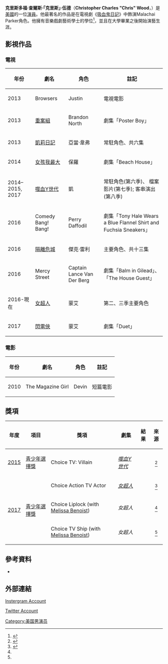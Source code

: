{{Infobox person
| honorific_prefix = 
| name = Chris Wood
| image = Chris Wood SDCC 2017.jpg
| alt = https://pbs.twimg.com/profile_images/724979339520032768/1pY0oldE_400x400.jpg
| birth_name = Christopher Charles Wood
| birth_date = {{Birth date and age|1988|04|14}}
| birth_place = [[美國|美國]][[俄亥俄州|俄亥俄州]][[都柏林_(俄亥俄州)|都柏林]]
| nationality = {{USA}}
| occupation = 演員
| notable_works = [[吸血鬼日记|吸血鬼日记]]
[[女超人_(電視劇)|女超人]]
| spouse = {{marriage|[[梅莉莎·班諾伊|梅莉莎·班諾伊]]|2019}}
| yearsactive = 2010至今
}} 
'''克里斯多福·查爾斯·「克里斯」·伍德'''（'''Christopher Charles "Chris" Wood'''，{{bd|1988年|4月14日}}）是[[美國|美國]]的一位[[演員|演員]]。他最著名的作品是在電視劇《[[吸血鬼日記|吸血鬼日記]]》中飾演Malachai Parker角色。他擁有音樂戲劇藝術學士的學位<ref>{{cite web|title=Elon University Performing Arts Alumni|url=http://www.elon.edu/e-web/academics/elon_college/performing_arts/alumni.xhtml|work=elon.edu|accessdate=2016-05-02|archive-date=2018-08-24|archive-url=https://web.archive.org/web/20180824034100/http://www.elon.edu/e-web/academics/elon_college/performing_arts/alumni.xhtml|dead-url=no}}</ref>，並且在大學畢業之後開始演藝生涯。

==影視作品==
===電視===
{| class="wikitable"
|-
! 年份 !! 劇名 !! 角色 !! 註記 
|-
| 2013 || Browsers || Justin ||  電視電影
|-
| 2013 || [[重案组_(美国电视剧)|重案組]] || Brandon North || 劇集「Poster Boy」
|-
| 2013 || [[凱莉日記|凱莉日記]]|| 亞當·韋弗||常駐角色、共六集
|-
| 2014 || [[女孩我最大|女孩我最大]]|| 保羅 ||劇集「Beach House」
|-
| 2014–2015, 2017 || [[噬血Y世代|噬血Y世代]] || 凱 ||常駐角色(第六季)、 檔案影片(第七季); 客串演出(第八季)
|-
| 2016 || Comedy Bang! Bang! || Perry Daffodil ||劇集「Tony Hale Wears a Blue Flannel Shirt and Fuchsia Sneakers」
|-
| 2016 || [[隔離危城|隔離危城]]|| 傑克·雷利 || 主要角色、共十三集
|-
| 2016 || Mercy Street || Captain Lance Van Der Berg || 劇集「Balm in Gilead」、「The House Guest」
|-
| 2016-現在 || [[女超人_(電視劇)|女超人]] || 蒙艾 || 第二、三季主要角色
|-
| 2017 || [[閃電俠_(2014年電視影集)|閃電俠]] || 蒙艾 || 劇集「Duet」
|}

===電影===
{| class="wikitable"
|-
! 年份 !! 劇名 !! 角色 !! 註記
|-
| 2010 || The Magazine Girl || Devin || 短篇電影
|}


==獎項==
{| class="wikitable sortable plainrowheaders"
|-
! 年度
! 項目
! 獎項
! 劇集
! 結果
! class="unsortable" |來源
|-
| [[2015年青少年選擇獎|2015]]
| [[青少年選擇獎|青少年選擇獎]]
| Choice TV: Villain
| ''[[噬血Y世代|噬血Y世代]]''
| {{nom}}
| style="text-align:center;" | <ref>{{cite magazine|author=<!-- Staff report -->|url=http://variety.com/2015/tv/news/teen-choice-awards-winners-2015-full-list-1201571268/|title=Teen Choice Awards 2015 Winners: Full List|work=[[Variety_(magazine)|Variety]]|date=2015-08-16|accessdate=2016-05-31|archive-date=2016-02-02|archive-url=https://web.archive.org/web/20160202225921/http://variety.com/2015/tv/news/teen-choice-awards-winners-2015-full-list-1201571268/|dead-url=no}}</ref>
|-
| rowspan="3"| [[2017年青少年選擇獎|2017]]
| rowspan="3"| [[青少年選擇獎|青少年選擇獎]]
| Choice Action TV Actor
| ''[[女超人_(電視劇)|女超人]]''
| {{nom}}
| style="text-align:center;" | <ref name="TCA">{{Cite web |url=http://www.teenchoice.com/teen-choice/article/vote-for-your-favorite-nominees |title=存档副本 |accessdate=2017-12-01 |archive-date=2017-09-05 |archive-url=https://web.archive.org/web/20170905164012/http://www.teenchoice.com/teen-choice/article/vote-for-your-favorite-nominees |dead-url=yes }}</ref>
|-
|Choice Liplock (with [[Melissa_Benoist|Melissa Benoist]])
|''女超人''
|{{nom}}
|style="text-align:center;" | <ref name="TCA" />
|-
| Choice TV Ship (with [[Melissa_Benoist|Melissa Benoist]])
| ''女超人''
|{{nom}}
|style="text-align:center;" | <ref name="TCA" />
|}



==參考資料==
{{Reflist}}

* [[Category:美国男演员|Category:美国男演员]]

== 外部連結 ==
[https://www.instagram.com/christophrwood/?hl=zh-tw Instergram Account] {{Wayback|url=https://www.instagram.com/christophrwood/?hl=zh-tw |date=20190507045836 }}

[https://twitter.com/christophrwood Twitter Account] {{Wayback|url=https://twitter.com/christophrwood |date=20201101060657 }}